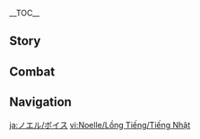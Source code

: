 {{CharacterTabs}}
{{LanguageTabs}}
{{Stub|1={{Meta/VO|rm=1}}}}
__TOC__
==Story==
{{VO/Story
|character           = Noelle
|language            = ja
|name                = ノエル

|vo_01_01_title      = 初めまして…
|vo_01_01_subtitle   = Hello
|vo_01_01_file       = VO_{language}{character} Hello.ogg
|vo_01_01_tx         = 私はノエル、西風騎士団のメイドです。今日から一緒に冒険させていただきます。何かお困りごとや悩みごとがありましたら、全力で解決しますのでご心配なく。ええ、今からでも大丈夫ですよ。
|vo_01_01_rm         = Watakushi wa Noeru, Sepyurosu Kishi-dan no meido desu. Kyou kara issho ni bouken sasete itadakimasu. Nani ka o-komarigoto ya nayamigoto to ga arimashitara, zenryoku de kaiketsu shimasu no de go-shinpai naku. Ee, ima kara de mo daijoubu desu yo.
|vo_02_01_title      = 世間話・手伝い
|vo_02_01_subtitle   = Chat: A Favor
|vo_02_01_file       = VO_{language}{character} Chat - A Favor.ogg
|vo_02_01_tx         = 任せてください！なんでも私にお任せを！&mdash;&mdash;そういえば、何をすればよろしいのでしょうか？聞いていませんでしたね…
|vo_02_01_rm         = 
|vo_02_02_title      = 世間話・休み
|vo_02_02_subtitle   = Chat: Rest
|vo_02_02_file       = VO_{language}{character} Chat - Rest.ogg
|vo_02_02_tx         = 疲れましたか？ここで少し休みましょう。今お茶をご用意しますね。お砂糖はどうしますか？多め？普通？それともなしでしょうか？
|vo_02_02_rm         = 
|vo_02_03_title      = 世間話・頼もしい
|vo_02_03_subtitle   = Chat: Being Reliable
|vo_02_03_file       = VO_{language}{character} Chat - Being Reliable.ogg
|vo_02_03_tx         = 私を必要とされる限り、いつまでもそばでお仕えいたします。
|vo_02_03_rm         = 
|vo_03_01_title      = 雨の日…
|vo_03_01_subtitle   = When It Rains
|vo_03_01_file       = VO_{language}{character} When It Rains.ogg
|vo_03_01_tx         = 大変です、皆さまのお洋服を干したままでした！帰って洗濯物を取り込んでもよろしいでしょうか？
|vo_03_01_rm         = 
|vo_03_02_title      = 雷の日…
|vo_03_02_subtitle   = When Thunder Strikes
|vo_03_02_file       = VO_{language}{character} When Thunder Strikes.ogg
|vo_03_02_tx         = 雷の日は屋内にいたほうがよろしいかと。どうしても外出しなければいけない用事がありましたら、この私に任せてください。
|vo_03_02_rm         = 
|vo_03_03_title      = 晴れの日…
|vo_03_03_subtitle   = When the Sun Is Out
|vo_03_03_file       = VO_{language}{character} When the Sun Is Out.ogg
|vo_03_03_tx         = 晴れてますね。何か気持ちが晴れるようなことでもしましょうか。え？具体的にですか…ふふっ、気持ちが晴れやかになるならなんでもいいですよ。
|vo_03_03_rm         = 
|vo_03_04_title      = 風の日…
|vo_03_04_subtitle   = When It's Windy
|vo_03_04_file       = VO_{language}{character} When It's Windy.ogg
|vo_03_04_tx         = 聞こえましたか？風神さまの声ですよ。気分が沈んでいる時に、風の音を聞くといつも落ち着きます。
|vo_03_04_rm         = 
|vo_04_01_title      = おはよう…
|vo_04_01_subtitle   = Good Morning
|vo_04_01_file       = VO_{language}{character} Good Morning.ogg
|vo_04_01_tx         = おはようございます。朝食のご用意ができましたよ。近くにいますので、何かお口に合わないものがありましたら、いつでもお申し付けください。
|vo_04_01_rm         = 
|vo_04_02_title      = こんにちは…
|vo_04_02_subtitle   = Good Afternoon
|vo_04_02_file       = VO_{language}{character} Good Afternoon.ogg
|vo_04_02_tx         = 座ってお茶でもしますか？すぐにご用意しますね。そうだ、ついでにパンケーキもご用意します。得意料理ですので、ぜひ召し上がってください。
|vo_04_02_rm         = 
|vo_04_03_title      = こんばんは…
|vo_04_03_subtitle   = Good Evening
|vo_04_03_file       = VO_{language}{character} Good Evening.ogg
|vo_04_03_tx         = 夜は皆さまがお休みになる時間で、私が一番忙しくなる時間でもあります…アンバーさまの洗濯済みのリボンがどこに置いてあるのかも、ガイアさまが新たに購入した眼帯の数も、全部覚えています。メイドのお仕事ですから。
|vo_04_03_rm         = 
|vo_04_04_title      = おやすみ…
|vo_04_04_subtitle   = Good Night
|vo_04_04_friendship = 4
|vo_04_04_file       = VO_{language}{character} Good Night.ogg
|vo_04_04_tx         = 本日の冒険、お疲れ様でした。どうぞお休みください。私は騎士団に…えっ？眠るまでそばにいてほしいのですか？えと…問題ありませんが…私をからかっているんじゃありませんよね？
|vo_04_04_rm         = 
|vo_05_01_title      = {name}自身について・自律
|vo_05_01_subtitle   = About {character}: Discipline
|vo_05_01_file       = VO_{language}{character} About {character} - Discipline.ogg
|vo_05_01_tx         = 毎日同じことを繰り返しているだけです。本物の騎士と比べたらまだまだです…でも、これも騎士になるための修行のひとつです。修行は口先だけでは成せませんから。
|vo_05_01_rm         = 
|vo_05_02_title      = {name}自身について・分岐
|vo_05_02_subtitle   = About {character}: Disagreement
|vo_05_02_file       = VO_{language}{character} About {character} - Disagreement.ogg
|vo_05_02_tx         = 他人と言い争うことは少し苦手です。道理を説明できない上に、怒らせてしまうことが多いですので。まずは私の考えに従って行動しますが、結局「頑固」と言われます…結果を示して説得しようと思っただけですが、それも「頑固」なのでしょうか？
|vo_05_02_rm         = 
|vo_06_01_title      = 身分について…
|vo_06_01_subtitle   = About Us: Identities
|vo_06_01_file       = VO_{language}{character} About Us - Identities.ogg
|vo_06_01_tx         = 私の奉仕は自由への奉仕です。私の中で「メイド」こそが最も自由な身分ですが、シェフ、庭師、戦士、ガイド…必要がありましたら、私はなんでもします！
|vo_06_01_rm         = 
|vo_06_02_title      = 注意について…
|vo_06_02_subtitle   = About Us: Reminders
|vo_06_02_friendship = 6
|vo_06_02_file       = VO_{language}{character} About Us - Reminders.ogg
|vo_06_02_tx         = いくら忙しくても、三食きちんと食べませんと。正体不明のものを食べてはいけません、肉ばかりで野菜を食べないのもいけません。あと胃に優しくないので冷たい水もなるべく控えたほうが…あっ、今「面倒だからノエルに任せよう」って思っていませんか？うーん…本当にそう思っていますなら…わかりました、任せてください！
|vo_06_02_rm         = 
|vo_06_03_title      = 歓迎会について…
|vo_06_03_subtitle   = About Us: Welcome Party
|vo_06_03_friendship = 6
|vo_06_03_quest      = For a Tomorrow Without Tears
|vo_06_03_file       = VO_{language}{character} About Us - Welcome Party.ogg
|vo_06_03_tx         = 西風騎士団の栄誉騎士になったと聞きました。羨ましいです…では今後、あなたさまは先輩ですね。そうだ、歓迎会の準備をしないといけません！今すぐ準備にとりかかります！
|vo_06_03_rm         = 
|vo_07_01_title      = 「神の目」について…
|vo_07_01_subtitle   = About the Vision
|vo_07_01_friendship = 4
|vo_07_01_file       = VO_{language}{character} About the Vision.ogg
|vo_07_01_tx         = 正直に言いますと、少し残念です…「神の目」は神様が私を認めた証ですが、なぜ「風」ではなく、風と一番相性の悪い「岩」なのでしょう？一番西風騎士団に相応しい元素はやはり…
|vo_07_01_rm         = 
|vo_07_02_title      = シェアしたいこと…
|vo_07_02_subtitle   = Something to Share
|vo_07_02_file       = VO_{language}{character} Something to Share.ogg
|vo_07_02_tx         = お酒のにおいが好きですが、まだお酒を飲める歳ではありませんので…こっそり飲む機会も何回かありましたが、我慢しました。この楽しみは、やはり成人の日まで取っておきたいのです。
|vo_07_02_rm         = 
|vo_07_03_title      = 興味のあること…
|vo_07_03_subtitle   = Interesting Things
|vo_07_03_file       = VO_{language}{character} Interesting Things.ogg
|vo_07_03_tx         = 秘密を守るのがメイドですので、バラが好きです。モンドでバラは「口の堅さ」を象徴するものですから…えっ？あなたの故郷でバラは「愛情」を表すのですか？そ、そんな情熱的な意味があるのですね…
|vo_07_03_rm         = 
|vo_08_01_title      = アンバーについて…
|vo_08_01_subtitle   = About [[Amber]]
|vo_08_01_friendship = 4
|vo_08_01_file       = VO_{language}{character} About Amber.ogg
|vo_08_01_tx         = アンバーさまは尊敬する先輩です。実力者で、とても親切なんですよ。「ウサギ伯爵」の作り方も教えてくれました。ほら、いつもお守り代わりに持ち歩いています。よくできてますよね？
|vo_08_01_rm         = Anbaa-sama wa sonkei suru senpai desu. Jitsuryokusha de, totemo shinsetsu nan desu yo. "Usagi Hakushaku" no tsukurikata mo oshiete kuremashita. Hora, itsumo omamori kawari ni mochiaruite imasu. Yoku dekitemasu yo ne?
|vo_08_02_title      = クレーについて…
|vo_08_02_subtitle   = About [[Klee]]
|vo_08_02_friendship = 4
|vo_08_02_file       = VO_{language}{character} About Klee.ogg
|vo_08_02_tx         = まだ幼いのに正式な騎士になれた理由をずっと聞きたいと思っていました。以前、彼女に教えてもらおうと思って声をかけたのですが、話の途中で引っ張られて騎士団の外で爆弾を…何かの修行かと思いましたが、結局二人で反省室行きでしたね…
|vo_08_02_rm         = 
|vo_08_03_title      = ジンについて…
|vo_08_03_subtitle   = About [[Jean]]
|vo_08_03_friendship = 4
|vo_08_03_file       = VO_{language}{character} About Jean.ogg
|vo_08_03_tx         = 団長さまは私の目標です。実力も真面目さも全然適いませんが、自分自身と他人に厳しいジン団長に認められる日が来ましたら、きっと今までの努力が認められるような気がします。そうなるまで、私は怠けたりしません！
|vo_08_03_rm         = 
|vo_08_04_title      = ファルカについて…
|vo_08_04_subtitle   = About [[Varka]]
|vo_08_04_friendship = 4
|vo_08_04_file       = VO_{language}{character} About Varka.ogg
|vo_08_04_tx         = 一緒に遠征して、メイドの責任を果たそうと思いましたが、大団長さまは私がモンドに残っていたほうが安心だと言ってくれましたので…大団長さまにそんな風に信用されて、とても嬉しかったです！大団長さまがそんなことを言う相手は私だけじゃないって後から知りましたが…信用されていることには変わりありませんから！
|vo_08_04_rm         = 
|vo_08_05_title      = ガイアについて…
|vo_08_05_subtitle   = About [[Kaeya]]
|vo_08_05_friendship = 4
|vo_08_05_file       = VO_{language}{character} About Kaeya.ogg
|vo_08_05_tx         = ガイアさまはとてもミステリアスな方で、毎日重要な任務があるようです。彼はよく私に小さな任務をまかせてくれますが、まるで私を彼の隊員のように…ただの使い走りって？いえいえ、確かに使い走りかもしれませんが、大切な任務です！
|vo_08_05_rm         = Gaia-sama wa totemo misuteriasu-na kata de, mainichi juuyou-na ninmu ga aru you desu. Kare wa yoku watakushi ni chiisana ninmu wo makasete kuremasu ga, maru de watakushi wo kare no taiin no you ni... Tada no tsukaibashiri tte? Ie ie, tashika ni tsukaibashiri ka mo shiremasen ga, taisetsu-na ninmu desu!
|vo_08_06_title      = ベネットについて…
|vo_08_06_subtitle   = About [[Bennett]]
|vo_08_06_friendship = 4
|vo_08_06_file       = VO_{language}{character} About Bennett.ogg
|vo_08_06_tx         = 騎士団よりも冒険者協会の方が私に相応しいと、何回もお誘いをいただきました…確かに普通の冒険者のように、彼のオヤジさんたちの世話を手伝いますが…私にとって騎士団には特別な意味がありますし、負けたくありません…うん、やはりお受けできませんね。
|vo_08_06_rm         = 
|vo_08_07_title      = フィッシュルについて・お菓子
|vo_08_07_subtitle   = About [[Fischl]]: Tea
|vo_08_07_friendship = 4
|vo_08_07_file       = VO_{language}{character} About Fischl - Background.ogg
|vo_08_07_tx         = 別の世界から来たようですが、それ以外はよくわかりません…でも騎士団の図書館がお気に入りのようで、よくそこで読書をしています。私が掃除を担当する時はできたてのお菓子を差し上げますが、彼女はいつもよく分からない、誇張した感謝の言葉をくれますね…
|vo_08_07_rm         = 
|vo_08_08_title      = フィッシュルについて・身の上
|vo_08_08_subtitle   = About Fischl: Background
|vo_08_08_friendship = 6
|vo_08_08_file       = VO_{language}{character} About Fischl - Tea.ogg
|vo_08_08_tx         = 以前、図書館を掃除した時、『フィッシュル皇女物語』という本を見かけました。ただのファンタジー小説かと思いましたが…その主人公が実在していたとは！本になるくらいですから、きっとすごい人なのでしょう。
|vo_08_08_rm         = 
|vo_08_09_title      = バーバラについて…
|vo_08_09_subtitle   = About [[Barbara]]
|vo_08_09_friendship = 4
|vo_08_09_file       = VO_{language}{character} About Barbara.ogg
|vo_08_09_tx         = よく一緒にお茶をしますよ。バーバラちゃんはたまに綺麗なメロディーを口ずさんで、インスピレーションが降りてきたと教えてくれます。音楽に関して建設的な意見は出せませんが…バーバラちゃんとそういう時間を一緒に過ごせて、とても嬉しいです。
|vo_08_09_rm         = 
|vo_09_01_title      = {name}を知る・1
|vo_09_01_subtitle   = More About {character}: I
|vo_09_01_file       = VO_{language}{character} More About {character} - 01.ogg
|vo_09_01_tx         = 助けが必要でしょうか？えっ…ただお話したいと？わかりました、それがお手伝いになるのでしたら、最後までお付き合いしますよ。
|vo_09_01_rm         = 
|vo_09_02_title      = {name}を知る・2
|vo_09_02_subtitle   = More About {character}: II
|vo_09_02_friendship = 3
|vo_09_02_file       = VO_{language}{character} More About {character} - 02.ogg
|vo_09_02_tx         = 私の気持ちは考えなくても大丈夫です、なんでもお任せを…えっ？それは「メイド」ではなく「道具」？…うーん、道具はたくさんお仕事しても喜ぶとは限りませんよね。私はお手伝いできてとても満足していますよ。
|vo_09_02_rm         = 
|vo_09_03_title      = {name}を知る・3
|vo_09_03_subtitle   = More About {character}: III
|vo_09_03_friendship = 4
|vo_09_03_file       = VO_{language}{character} More About {character} - 03.ogg
|vo_09_03_tx         = こ、これらのお菓子を私に？いえいえ、そんな、申し訳ないです。…では、お返しに私もお菓子をたくさん作りますね！今、今作りますから、あと30分…えっと、あと1時間ください。他にご用がありましたら先にどうぞ。すぐにできたてのお菓子を送りますからね！
|vo_09_03_rm         = 
|vo_09_04_title      = {name}を知る・4
|vo_09_04_subtitle   = More About {character}: IV
|vo_09_04_friendship = 5
|vo_09_04_file       = VO_{language}{character} More About {character} - 04.ogg
|vo_09_04_tx         = 私が毎日するのは些細なことばかりです。でも、そんなことであなたさまの冒険や暮らしのお手伝いができたのなら、とてもうれしいです。ふふっ、お礼を言われると、そんな些細なことも…ちゃんと意味があると思えてきます。
|vo_09_04_rm         = 
|vo_09_05_title      = {name}を知る・5
|vo_09_05_subtitle   = More About {character}: V
|vo_09_05_friendship = 6
|vo_09_05_file       = VO_{language}{character} More About {character} - 05.ogg
|vo_09_05_tx         = 私は騎士団のメイド、皆さまのお手伝いがしたいと思います。でも、いつの間にかあなたに使う時間が多くなっていました…はあ、そんな身勝手なやり方は、よろしくないのでしょうか？
|vo_09_05_rm         = 
|vo_10_01_title      = {name}の趣味…
|vo_10_01_subtitle   = {character}'s Hobbies
|vo_10_01_file       = VO_{language}{character} Hobbies.ogg
|vo_10_01_tx         = 趣味ですか？お掃除することが好きです。洗濯、床掃除、窓掃除、いろんなものが綺麗になっていくのを見ると達成感があります…えっ？「休みの日の趣味」ですか？そうですね…うん、やはりお掃除ですね！
|vo_10_01_rm         = 
|vo_10_02_title      = {name}の悩み…
|vo_10_02_subtitle   = {character}'s Troubles
|vo_10_02_file       = VO_{language}{character} Troubles.ogg
|vo_10_02_tx         = 最も少ない予算で一番いいものを買う方法はないでしょうか…一人で璃月に行って値段を比べて、買ったものを一人で運んだことがありますが…時間がかかりすぎたせいで、風魔龍に食べられたんじゃないかと団長さまにご心配をかけたようで…
|vo_10_02_rm         = 
|vo_10_03_title      = 好きな食べ物…
|vo_10_03_subtitle   = Favorite Food
|vo_10_03_file       = VO_{language}{character} Favorite Food.ogg
|vo_10_03_tx         = 「満足サラダ」ですね。一皿でモンドの自然を感じられますし、栄養バランスがよく、カロリーも低いです…飽きないかって？もちろん飽きません、美味しいですから！10年は食べ続けてますよ。
|vo_10_03_rm         = 
|vo_10_04_title      = 嫌いな食べ物…
|vo_10_04_subtitle   = Least Favorite Food
|vo_10_04_file       = VO_{language}{character} Least Favorite Food.ogg
|vo_10_04_tx         = 好き嫌いはしません！でも唯一困っている状況があります…メイドとして、会食の食事は全部試食しないといけません。ただこうして一口一口食べ続けますと…はあ、罪悪感が。
|vo_10_04_rm         = Sukikirai wa shimasen! De mo yui'itsu komatte iru joukyou ga arimasu... Meido toshite, kaishoku no shokuji wa zenbu shishoku shinai to ikemasen. Tada koushite hitokuchi hitokuchi tabetsudzukemasu to... Haa, zaiakukan ga.

<!-- Receiving a Gift -->
|vo_11_01_title      = 贈り物を受け取る・1
|vo_11_01_subtitle   = Receiving a Gift: I
|vo_11_01_file       = VO_{language}{character} Receiving a Gift - 01.ogg
|vo_11_01_tx         = よく見るお料理なのに、こんなに美味しく作れるなんて…あなたを尊敬するところが、また増えてしまいましたね！
|vo_11_01_rm         = Yoku miru o-ryouri na no ni, konna ni oishiku tsukureru nante... Anata wo sonkei suru tokoro ga, mata fuete shimaimashita ne!
|vo_11_02_title      = 贈り物を受け取る・2
|vo_11_02_subtitle   = Receiving a Gift: II
|vo_11_02_file       = VO_{language}{character} Receiving a Gift - 02.ogg
|vo_11_02_tx         = なんて美味しいのでしょう。私も見習わなければなりませんね！お料理もメイドの務めですから…
|vo_11_02_rm         = Nante oishii no deshou. Watashi mo minarawanakereba narimasen ne! O-ryouri mo meido no tsutome desu kara...
|vo_11_03_title      = 贈り物を受け取る・3
|vo_11_03_subtitle   = Receiving a Gift: III
|vo_11_03_file       = VO_{language}{character} Receiving a Gift - 03.ogg
|vo_11_03_tx         = カロリーが…一日に必要な量を超えているのではないでしょうか…
|vo_11_03_rm         = Karorii ga... ichinichi ni hitsuyou-na ryou wo koeteiru no de wa nai deshou ka...
|vo_12_01_title      = 誕生日…
|vo_12_01_subtitle   = Birthday
|vo_12_01_file       = VO_{language}{character} Birthday.ogg
|vo_12_01_tx         = 毎日冒険に勤しんで、処理できていないことが溜まっていませんか？今日、私はあなたの専属メイドですから、全部私に任せてください！それと…この素敵な日に祝福を、お誕生日おめでとうございます。
|vo_12_01_rm         = 
|vo_13_01_title      = 突破した感想・起
|vo_13_01_subtitle   = Feelings About Ascension: Intro
|vo_13_01_ascension  = 1
|vo_13_01_file       = VO_{language}{character} Feelings About Ascension - 01.ogg
|vo_13_01_tx         = これが…新しい力ですか？これでより多くの方を助けられますね、ありがとうございます。
|vo_13_01_rm         = Kore ga... atarashii chikara desu ka? Kore de yori ooku no kata wo tasukeraremasu ne, arigatou gozaimasu.
|vo_13_02_title      = 突破した感想・承
|vo_13_02_subtitle   = Feelings About Ascension: Building Up
|vo_13_02_ascension  = 2
|vo_13_02_file       = VO_{language}{character} Feelings About Ascension - 02.ogg
|vo_13_02_tx         = 満足はしません。正式な西風騎士になるまで、人の倍努力しませんと。
|vo_13_02_rm         = Manzoku wa shimasen. Seishiki-na Sepyurosu Kishi ni naru made, hito no baidoryoku shimasen to.
|vo_13_03_title      = 突破した感想・転
|vo_13_03_subtitle   = Feelings About Ascension: Climax
|vo_13_03_ascension  = 4
|vo_13_03_file       = VO_{language}{character} Feelings About Ascension - 03.ogg
|vo_13_03_tx         = あなたさまと共に冒険させていただき、私は成長できました。メイドの仕事はあなたさまの悩みをなくすことなのに、かえってあなたさまに助けられましたね…
|vo_13_03_rm         = Anata-sama to tomo ni bouken sasete itadaki, watakushi wa seichou dekimashita. Meido no shigoto wa anata-sama no nayami wo nakusu koto na no ni, kaette anata-sama ni tasukeraremashita ne...
|vo_13_04_title      = 突破した感想・結
|vo_13_04_subtitle   = Feelings About Ascension: Conclusion
|vo_13_04_ascension  = 6
|vo_13_04_file       = VO_{language}{character} Feelings About Ascension - 04.ogg
|vo_13_04_tx         = モンドの皆様に以前より頼もしくなった、きっとすぐに本物の西風騎士になれると言われましたが、私は何も…えっ？あなたさまもそう思うんですか？えっと…そう言ってくださってありがとうございます、最高の褒め言葉です！
|vo_13_04_rm         = Mondo no mina-sama ni izen yori tanomoshiku natta, kitto sugu ni honmono no Sepyurosu Kishi ni nareru to iwaremashita ga, watakushi wa nani mo... E'? Anata-sama mo sou omou ndesu ka? Etto... Sou itte kudasatte arigatou gozaimasu, saikou no homekotoba desu!
|vo_13_04_tl         = 
}}

==Combat==
{{Combat VO
|character           = Noelle
|language            = ja

|skill_1_tx          = 岩の重さは安心できます。
|skill_1_rm          = Iwa no omosa wa anshin dekimasu.
|skill_2_tx          = 綺麗にしませんと。
|skill_2_rm          = Kirei ni shimasen to.
|skill_3_tx          = 任せてください。
|skill_3_rm          = Makasete kudasai.

|burst_1_tx          = 戦場のお掃除の時間です。
|burst_1_rm          = Senjou no o-souji no jikan desu.
|burst_2_tx          = 騎士の風格に気を付けます。
|burst_2_rm          = Kishi no fuukaku ni ko wo tsukemasu.
|burst_3_tx          = メイドの礼儀に気を付けます。
|burst_3_rm          = Meido no reigi ni ki wo tsukemasu.

|sprint-s_1_tx       = これで間に合いますね。
|sprint-s_1_rm       = Kore de ma ni aimasu ne.
|sprint-s_2_tx       = 助けが必要な方がいるはずです。
|sprint-s_2_rm       = Tasuke ga hitsuyou-na kata ga iru hazu desu.
|sprint-s_3_file     = Sprint Start 03

|glider_1_file       = Deploying Wind Glider 01,Deploying Wind Glider 02,Deploying Wind Glider 03

|chest_1_tx          = とても満足です。
|chest_1_rm          = Totemo manzoku desu.
|chest_2_tx          = 心から嬉しく思います…
|chest_2_rm          = Kokoro kara ureshiku omoimasu...
|chest_3_tx          = ほこりをきれいにしますね！
|chest_3_rm          = Hokori wo kirei ni shimasu ne!

|low-hp_1_tx         = かすり傷ですから、大丈夫です。
|low-hp_1_rm         = Kasuri-kizu desu kara, daijoubu desu.
|low-hp_2_tx         = うっ、服が汚れてしまいしたね…
|low-hp_2_rm         = U', fuku ga yogorete shimaishita ne...
|low-hp_2_actual_tx  = うっ、服が汚れてしまいましたね…
|low-hp_2_actual_rm  = U', fuku ga yogorete shimaimashita ne...
|low-hp_3_tx         = 引きません。
|low-hp_3_rm         = Hikimasen.

|ally-low-hp_1_tx    = 動かないでください、手当します！
|ally-low-hp_1_rm    = Ugokanaide kudasai, teate shimasu!
|ally-low-hp_2_tx    = 任せてください！私の番です！
|ally-low-hp_2_rm    = Makasete kudasai! Watashi no ban desu!

|fallen_1_tx         = 騎士団に…恥を…
|fallen_1_rm         = Kishi-dan ni... haji wo...
|fallen_2_tx         = まだ…皆様を守りたいのに…
|fallen_2_rm         = Mada... mina-sama wo mamoritai no ni...
|fallen_3_tx         = さようなら…ご主人様…
|fallen_3_rm         = Sayounara... go-shujin-sama...

|hit-l_1_file        = Light Hit Taken 01,Light Hit Taken 02,Light Hit Taken 03,Light Hit Taken 04,Light Hit Taken 05,Light Hit Taken 06

|hit-h_1_file        = Heavy Hit Taken 02
|hit-h_1_tx          = うっ…失礼しました。
|hit-h_1_rm          = U'... shitsurei shimashita.
|hit-h_2_file        = Heavy Hit Taken 01,Heavy Hit Taken 03,Heavy Hit Taken 04,Heavy Hit Taken 05,Heavy Hit Taken 06

|join_1_tx           = うれしい…あ、いえ。
|join_1_rm           = Ureshii... a, ie.
|join_2_tx           = 必ずあなたをお守りします。
|join_2_rm           = Kanarazu anata wo omamori shimasu.
|join_3_tx           = はい、お望みのままに。
|join_3_rm           = Hai, o-nozomi no mama ni.

|atk-l_1_file        = Light Attack 01,Light Attack 02,Light Attack 03,Light Attack 04,Light Attack 05,Light Attack 06,Light Attack 07

|atk-m_1_file        = Mid Attack 01,Mid Attack 02,Mid Attack 03

|atk-h_1_file        = Heavy Attack 01,Heavy Attack 02,Heavy Attack 03

|climb_1_file        = Climbing 01,Climbing 02,Climbing 03

|climb-b_1_file      = Climbing Breath 01,Climbing Breath 02,Climbing Breath 03

|jump_1_file         = Jumping 01,Jumping 02,Jumping 03,Jumping 04,Jumping 05

<!--
Copy paste the following line in any section that does not have any voice files, change the X for the section's title:
'''Noelle does not feature any X Voice-Overs'''
-->
}}

==Navigation==
{{Character Navbox|VO-JA}}

[[ja:ノエル/ボイス]]
[[vi:Noelle/Lồng Tiếng/Tiếng Nhật]]